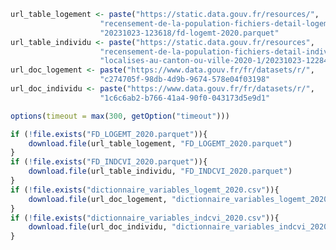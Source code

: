 ```r
url_table_logement <- paste("https://static.data.gouv.fr/resources/",
                    "recensement-de-la-population-fichiers-detail-logements-ordinaires-en-2020-1/",
                    "20231023-123618/fd-logemt-2020.parquet"
url_table_individu <- paste("https://static.data.gouv.fr/resources",
                    "recensement-de-la-population-fichiers-detail-individus-",
                    "localises-au-canton-ou-ville-2020-1/20231023-122841/fd-indcvi-2020.parquet"
url_doc_logement <- paste("https://www.data.gouv.fr/fr/datasets/r/",
                    "c274705f-98db-4d9b-9674-578e04f03198"
url_doc_individu <- paste("https://www.data.gouv.fr/fr/datasets/r/",
                    "1c6c6ab2-b766-41a4-90f0-043173d5e9d1"

options(timeout = max(300, getOption("timeout")))

if (!file.exists("FD_LOGEMT_2020.parquet")){
    download.file(url_table_logement, "FD_LOGEMT_2020.parquet")
}
if (!file.exists("FD_INDCVI_2020.parquet")){
    download.file(url_table_individu, "FD_INDCVI_2020.parquet")
}
if (!file.exists("dictionnaire_variables_logemt_2020.csv")){
    download.file(url_doc_logement, "dictionnaire_variables_logemt_2020.csv")
}
if (!file.exists("dictionnaire_variables_indcvi_2020.csv")){
    download.file(url_doc_individu, "dictionnaire_variables_indcvi_2020.csv")
}
```